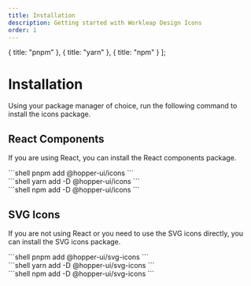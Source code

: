 ```yaml
---
title: Installation
description: Getting started with Workleap Design Icons
order: 1
---
```


  { title: "pnpm" },
  { title: "yarn" },
  { title: "npm" }
];

# Installation

Using your package manager of choice, run the following command to install the icons package.

## React Components

If you are using React, you can install the React components package.

<Tabs tabs={installMethods}>
    <div>
    ```shell
    pnpm add @hopper-ui/icons
    ```
</div>
    <div>
    ```shell
    yarn add -D @hopper-ui/icons
    ```
    </div>
    <div>
    ```shell
    npm add -D @hopper-ui/icons
    ```
    </div>
</Tabs>

## SVG Icons

If you are not using React or you need to use the SVG icons directly, you can install the SVG icons package.

<Tabs tabs={installMethods}>
    <div>
    ```shell
    pnpm add @hopper-ui/svg-icons
    ```
    </div>
    <div>
    ```shell
    yarn add -D @hopper-ui/svg-icons
    ```
    </div>
    <div>
    ```shell
    npm add -D @hopper-ui/svg-icons
    ```
    </div>
</Tabs>
